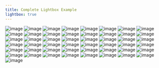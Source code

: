 ```yaml
---
title: Complete Lightbox Example
lightbox: true
---
```


![image](images/fieldwork/photo_2025-07-03_14-21-17.jpg){group="my-gallery"}
![image](images/fieldwork/photo_2025-07-03_14-21-33.jpg){group="my-gallery"}
![image](images/fieldwork/photo_2025-07-03_14-21-48.jpg){group="my-gallery"}
![image](images/fieldwork/photo_2025-07-03_14-21-57.jpg){group="my-gallery"}
![image](images/fieldwork/photo_2025-07-03_14-22-08.jpg){group="my-gallery"}
![image](images/fieldwork/photo_2025-07-03_14-22-11.jpg){group="my-gallery"}
![image](images/fieldwork/photo_2025-07-03_14-22-14.jpg){group="my-gallery"}
![image](images/fieldwork/photo_2025-07-03_14-22-17.jpg){group="my-gallery"}
![image](images/fieldwork/photo_2025-07-03_14-22-21.jpg){group="my-gallery"}
![image](images/fieldwork/photo_2025-07-03_14-22-24.jpg){group="my-gallery"}
![image](images/fieldwork/photo_2025-07-03_14-22-28.jpg){group="my-gallery"}
![image](images/fieldwork/photo_2025-07-03_14-22-32.jpg){group="my-gallery"}
![image](images/fieldwork/photo_2025-07-03_14-22-38.jpg){group="my-gallery"}
![image](images/fieldwork/photo_2025-07-03_14-22-41.jpg){group="my-gallery"}
![image](images/fieldwork/photo_2025-07-03_14-22-44.jpg){group="my-gallery"}
![image](images/fieldwork/photo_2025-07-03_14-22-47.jpg){group="my-gallery"}
![image](images/fieldwork/photo_2025-07-03_14-22-53.jpg){group="my-gallery"}
![image](images/fieldwork/photo_2025-07-03_14-22-56.jpg){group="my-gallery"}
![image](images/fieldwork/photo_2025-07-03_14-22-59.jpg){group="my-gallery"}
![image](images/fieldwork/photo_2025-07-03_14-23-03.jpg){group="my-gallery"}
![image](images/fieldwork/photo_2025-07-03_14-23-06.jpg){group="my-gallery"}
![image](images/fieldwork/photo_2025-07-03_14-23-10.jpg){group="my-gallery"}
![image](images/fieldwork/photo_2025-07-03_14-23-12.jpg){group="my-gallery"}
![image](images/fieldwork/photo_2025-07-03_14-23-15.jpg){group="my-gallery"}
![image](images/fieldwork/photo_2025-07-03_14-23-20.jpg){group="my-gallery"}
![image](images/fieldwork/photo_2025-07-03_14-23-23.jpg){group="my-gallery"}
![image](images/fieldwork/photo_2025-07-03_14-23-26.jpg){group="my-gallery"}
![image](images/fieldwork/photo_2025-07-03_14-23-39.jpg){group="my-gallery"}
![image](images/fieldwork/photo_2025-07-03_14-23-42.jpg){group="my-gallery"}
![image](images/fieldwork/photo_2025-07-03_14-23-44.jpg){group="my-gallery"}
![image](images/fieldwork/photo_2025-07-03_14-23-53.jpg){group="my-gallery"}
![image](images/fieldwork/photo_2025-07-03_14-24-00.jpg){group="my-gallery"}
![image](images/fieldwork/photo_2025-07-03_14-24-06.jpg){group="my-gallery"}
![image](images/fieldwork/photo_2025-07-03_14-24-14.jpg){group="my-gallery"}
![image](images/fieldwork/photo_2025-07-03_14-24-18.jpg){group="my-gallery"}
![image](images/fieldwork/photo_2025-07-03_14-24-20.jpg){group="my-gallery"}
![image](images/fieldwork/photo_2025-07-03_14-24-23.jpg){group="my-gallery"}
![image](images/fieldwork/photo_2025-07-03_14-24-27.jpg){group="my-gallery"}
![image](images/fieldwork/photo_2025-07-03_14-24-37.jpg){group="my-gallery"}
![image](images/fieldwork/photo_2025-07-03_14-24-40.jpg){group="my-gallery"}
![image](images/fieldwork/photo_2025-07-03_14-24-47.jpg){group="my-gallery"}
![image](images/fieldwork/photo_2025-07-03_14-24-54.jpg){group="my-gallery"}
![image](images/fieldwork/photo_2025-07-03_14-24-58.jpg){group="my-gallery"}
![image](images/fieldwork/photo_2025-07-03_14-25-01.jpg){group="my-gallery"}
![image](images/fieldwork/photo_2025-07-03_14-25-12.jpg){group="my-gallery"}
![image](images/fieldwork/photo_2025-07-03_14-25-14.jpg){group="my-gallery"}
![image](images/fieldwork/photo_2025-07-03_14-25-18.jpg){group="my-gallery"}
![image](images/fieldwork/photo_2025-07-03_14-25-33.jpg){group="my-gallery"}
![image](images/fieldwork/photo_2025-07-03_14-25-41.jpg){group="my-gallery"}
